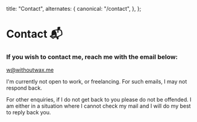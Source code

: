   title: "Contact",
  alternates: {
    canonical: "/contact",
  },
};

# Contact 📬

### If you wish to contact me, reach me with the email below:

[w@withoutwax.me](mailto:w@withoutwax.me)

I'm currently not open to work, or freelancing. For such emails, I may not respond back.

For other enquiries, if I do not get back to you please do not be offended. I am either in a situation where I cannot check my mail and I will do my best to reply back you.

